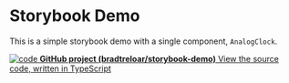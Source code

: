 
<Meta title="Example/Introduction" />

<style>{`
  .link-item {
    display: block;
    padding: 20px 30px 20px 15px;
    border: 1px solid #00000010;
    border-radius: 5px;
    transition: background 150ms ease-out, border 150ms ease-out, transform 150ms ease-out;
    color: #333333;
    display: flex;
    align-items: flex-start;
  }

  .link-item:hover {
    border-color: #1EA7FD50;
    transform: translate3d(0, -3px, 0);
    box-shadow: rgba(0, 0, 0, 0.08) 0 3px 10px 0;
  }

  .link-item:active {
    border-color: #1EA7FD;
    transform: translate3d(0, 0, 0);
  }

  .link-item strong {
    font-weight: 700;
    display: block;
    margin-bottom: 2px;
  }
  
  .link-item img {
    height: 40px;
    width: 40px;
    margin-right: 15px;
    flex: none;
  }

  .link-item span {
    font-size: 14px;
    line-height: 20px;
  }
`}</style>

# Storybook Demo

This is a simple storybook demo with a single component, `AnalogClock`.

<a className="link-item" href="https://github.com/bradtreloar/storybook-demo" target="_blank">
  <img src={Code} alt="code" />
  <span>
    <strong>GitHub project (bradtreloar/storybook-demo)</strong>
    View the source code, written in TypeScript
  </span>
</a>
